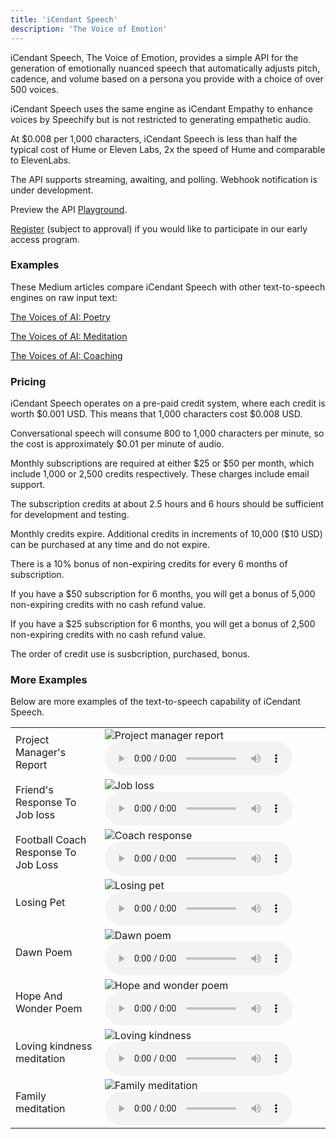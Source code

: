```yaml
---
title: 'iCendant Speech'
description: 'The Voice of Emotion'
---
```


iCendant Speech, The Voice of Emotion, provides a simple API for the generation of emotionally nuanced speech that automatically adjusts pitch, cadence, and volume based on a persona you provide with a choice of over 500 voices.

iCendant Speech uses the same engine as iCendant Empathy to enhance voices by Speechify but is not restricted to generating empathetic audio.

At &dollar;0.008 per 1,000 characters, iCendant Speech is less than half the typical cost of Hume or Eleven Labs, 2x the speed of Hume and comparable to ElevenLabs.

The API supports streaming, awaiting, and polling. Webhook notification is under development.

Preview the API [Playground](https://icendant.com/dashboard).

[Register](https://g6zarn.logto.app/register) (subject to approval) if you would like to participate in our early access program.

### Examples

These Medium articles compare iCendant Speech with other text-to-speech engines on raw input text:

[The Voices of AI: Poetry](https://medium.com/@anywhichway/the-voices-of-ai-poetry-59111475087d)

[The Voices of AI: Meditation](https://medium.com/@anywhichway/the-voices-of-ai-meditation-c3525d9d1632)

[The Voices of AI: Coaching](https://medium.com/@anywhichway/the-voices-of-ai-coaching-09adf71ff7b8)

### Pricing

iCendant Speech operates on a pre-paid credit system, where each credit is worth &dollar;0.001 USD. This means that 1,000 characters cost &dollar;0.008 USD.

Conversational speech will consume 800 to 1,000 characters per minute, so the cost is approximately $0.01 per minute of audio.

Monthly subscriptions are required at either $25 or $50 per month, which include 1,000 or 2,500 credits respectively. These charges include email support.

The subscription credits at about 2.5 hours and 6 hours should be sufficient for development and testing.

Monthly credits expire. Additional credits in increments of 10,000 ($10 USD) can be purchased at any time and do not expire.

There is a 10% bonus of non-expiring credits for every 6 months of subscription.

If you have a $50 subscription for 6 months, you will get a bonus of 5,000 non-expiring credits with no cash refund value.

If you have a $25 subscription for 6 months, you will get a bonus of 2,500 non-expiring credits with no cash refund value.

The order of credit use is susbcription, purchased, bonus.

### More Examples

Below are more examples of the text-to-speech capability of iCendant Speech.

<table>
<tr>
<td>Project Manager's Report</td>
<td>
<img class="icendant-example" src="./assets/images/project-manager-report.jpeg" alt="Project manager report" />
<audio controls><source src="./assets/audio/project-manager-report.mp3" type="audio/mpeg" />Your browser does not support the audio element.</audio>
</td>
</tr>
<tr>
<td>Friend's Response To Job loss</td>
<td>
<img class="icendant-example" src="./assets/images/job-loss.jpeg" alt="Job loss" />
<audio controls><source src="./assets/audio/job-loss.mp3" type="audio/mpeg" />Your browser does not support the audio element.</audio>
</td>
</tr>
<tr>
<td>Football Coach Response To Job Loss</td>
<td>
<img class="icendant-example" src="./assets/images/job-loss-coach-response.png" alt="Coach response" />
<audio controls><source src="./assets/audio/job-loss-coach-response.mp3" type="audio/mpeg" />Your browser does not support the audio element.</audio>
</td>
</tr>
<tr>
<td>Losing Pet</td>
<td>
<img class="icendant-example" src="./assets/images/losing-pet.png" alt="Losing pet" />
<audio controls><source src="./assets/audio/losing-pet.mp3" type="audio/mpeg" />Your browser does not support the audio element.</audio>
</td>
</tr>
<tr>
<td>Dawn Poem</td>
<td>
<img class="icendant-example" src="./assets/images/dawn-poem.png" alt="Dawn poem" />
<audio controls><source src="./assets/audio/dawn-poem.mp3" type="audio/mpeg" />Your browser does not support the audio element.</audio>
</td>
</tr>
<tr>
<td>Hope And Wonder Poem</td>
<td>
<img class="icendant-example" src="./assets/images/poem.jpeg" alt="Hope and wonder poem" />
<audio controls><source src="./assets/audio/poem.mp3" type="audio/mpeg" />Your browser does not support the audio element.</audio>
</td>
</tr>
<tr>
<td>Loving kindness meditation</td>
<td>
<img class="icendant-example" src="./assets/images/loving-kindness.jpeg" alt="Loving kindness" />
<audio controls><source src="./assets/audio/loving-kindness-meditation.mp3" type="audio/mpeg" />Your browser does not support the audio element.</audio>
</td>
</tr>
<tr>
<td>Family meditation</td>
<td>
<img class="icendant-example" src="./assets/images/family-meditation.jpeg" alt="Family meditation" />
<audio controls><source src="./assets/audio/family-meditation-enhanced.mp3" type="audio/mpeg" />Your browser does not support the audio element.</audio>
</td>
</tr>
</table>